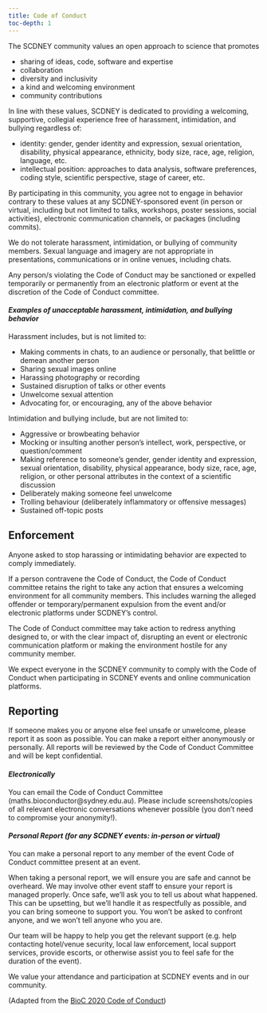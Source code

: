 ```yaml
---
title: Code of Conduct
toc-depth: 1
---
```


The SCDNEY community values
an open approach to science that promotes 

* sharing of ideas, code, software and expertise
* collaboration
* diversity and inclusivity
* a kind and welcoming environment
* community contributions

In line with these values, SCDNEY is dedicated to providing a welcoming, supportive, collegial experience free of harassment, intimidation, and bullying regardless of:

* identity: gender, gender identity and expression, sexual orientation, disability, physical appearance, ethnicity, body size, race, age, religion, language, etc.
* intellectual position: approaches to data analysis, software preferences, coding style, scientific perspective, stage of career, etc.

By participating in this community, you agree not to engage in behavior contrary to these values at any SCDNEY-sponsored event (in person or virtual, including but not limited to talks, workshops, poster sessions, social activities), electronic communication channels, or packages (including commits).

We do not tolerate harassment, intimidation, or bullying of community members. Sexual language and imagery are not appropriate in presentations, communications or in online venues, including chats.

Any person/s violating the Code of Conduct may be sanctioned or expelled temporarily or permanently from an electronic platform or event at the discretion of the Code of Conduct committee.

#### _Examples of unacceptable harassment, intimidation, and bullying behavior_

Harassment includes, but is not limited to:

* Making comments in chats, to an audience or personally, that belittle or demean another person
* Sharing sexual images online
* Harassing photography or recording
* Sustained disruption of talks or other events
* Unwelcome sexual attention
* Advocating for, or encouraging, any of the above behavior

Intimidation and bullying include, but are not limited to:

* Aggressive or browbeating behavior 
* Mocking or insulting another person’s intellect, work, perspective, or question/comment
* Making reference to someone’s gender, gender identity and expression, sexual orientation, disability, physical appearance, body size, race, age, religion, or other personal attributes in the context of a scientific discussion
* Deliberately making someone feel unwelcome
* Trolling behaviour (deliberately inflammatory or offensive messages)
* Sustained off-topic posts

## Enforcement
Anyone asked to stop harassing or intimidating behavior are expected to comply immediately.

If a person contravene the Code of Conduct, the Code of Conduct committee retains the right to take any action that ensures a welcoming environment for all community members. This includes warning the alleged offender or temporary/permanent expulsion from the event and/or electronic platforms under SCDNEY’s control.

The Code of Conduct committee may take action to redress anything designed to, or with the clear impact of, disrupting an event or electronic communication platform or making the environment hostile for any community member.

We expect everyone in the SCDNEY community to comply with the Code of Conduct when participating in SCDNEY events and online communication platforms.

## Reporting
If someone makes you or anyone else feel unsafe or unwelcome, please report it as soon as possible. You can make a report either anonymously or personally. All reports will be reviewed by the Code of Conduct Committee and will be kept confidential.

#### _Electronically_

You can email the Code of Conduct Committee (maths.bioconductor@sydney.edu.au). Please include screenshots/copies of all relevant electronic conversations whenever possible (you don’t need to compromise your anonymity!).

#### _Personal Report (for any SCDNEY events: in-person or virtual)_

You can make a personal report to any member of the event Code of Conduct committee present at an event. 

When taking a personal report, we will ensure you are safe and cannot be overheard. We may involve other event staff to ensure your report is managed properly. Once safe, we’ll ask you to tell us about what happened. This can be upsetting, but we’ll handle it as respectfully as possible, and you can bring someone to support you. You won’t be asked to confront anyone, and we won’t tell anyone who you are.

Our team will be happy to help you get the relevant support (e.g. help contacting hotel/venue security, local law enforcement, local support services, provide escorts, or otherwise assist you to feel safe for the duration of the event).

We value your attendance and participation at SCDNEY events and in our community.

(Adapted from the [BioC 2020 Code of Conduct][1])

[1]: https://bioc2020.bioconductor.org/code_of_conduct
